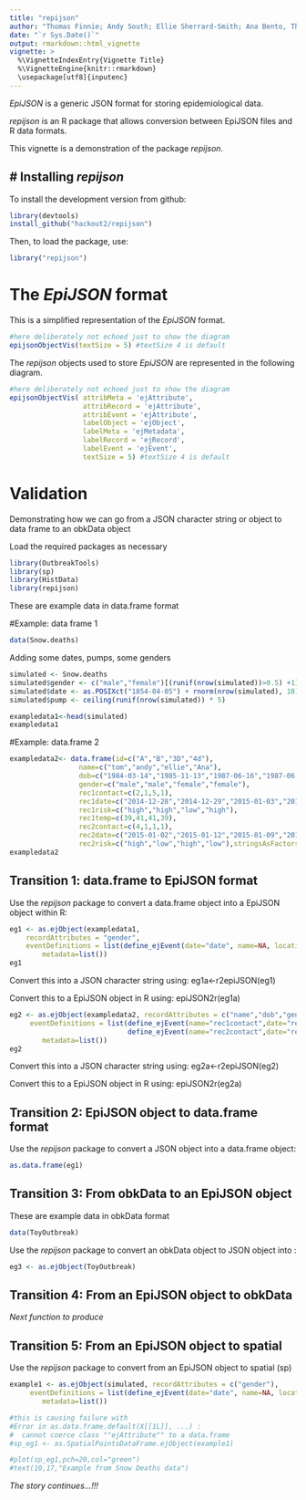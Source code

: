 ```yaml
---
title: "repijson"
author: "Thomas Finnie; Andy South; Ellie Sherrard-Smith; Ana Bento, Thibaut Jombart"
date: "`r Sys.Date()`"
output: rmarkdown::html_vignette
vignette: >
  %\VignetteIndexEntry{Vignette Title}
  %\VignetteEngine{knitr::rmarkdown}
  \usepackage[utf8]{inputenc}
---
```


*EpiJSON* is a generic JSON format for storing epidemiological data.   

*repijson* is an R package that allows conversion between EpiJSON files and R data formats.

This vignette is a demonstration of the package *repijson*.


# Installing *repijson*
-------------
To install the development version from github:
```r
library(devtools)
install_github("hackout2/repijson")
```


Then, to load the package, use:
```r
library("repijson")
```

# The *EpiJSON* format

This is a simplified representation of the *EpiJSON* format.   

```r
#here deliberately not echoed just to show the diagram
epijsonObjectVis(textSize = 5) #textSize 4 is default
```

The *repijson* objects used to store *EpiJSON* are represented in the following diagram.
```r
#here deliberately not echoed just to show the diagram
epijsonObjectVis( attribMeta = 'ejAttribute',
                  attribRecord = 'ejAttribute',
                  attribEvent = 'ejAttribute',
                  labelObject = 'ejObject',
                  labelMeta = 'ejMetadata',
                  labelRecord = 'ejRecord',
                  labelEvent = 'ejEvent',
                  textSize = 5) #textSize 4 is default
```



# Validation

Demonstrating how we can go from a JSON character string or object to data frame to an obkData object

Load the required packages as necessary
```r

library(OutbreakTools)
library(sp)
library(HistData)
library(repijson)
```


These are example data in data.frame format

#Example: data frame 1
```r
data(Snow.deaths)
```
Adding some dates, pumps, some genders 
```r
simulated <- Snow.deaths
simulated$gender <- c("male","female")[(runif(nrow(simulated))>0.5) +1]
simulated$date <- as.POSIXct("1854-04-05") + rnorm(nrow(simulated), 10) * 86400
simulated$pump <- ceiling(runif(nrow(simulated)) * 5)

exampledata1<-head(simulated)
exampledata1
```

#Example: data.frame 2
```r
exampledata2<- data.frame(id=c("A","B","3D","4d"),
                 name=c("tom","andy","ellie","Ana"),
                 dob=c("1984-03-14","1985-11-13","1987-06-16","1987-06-16"),
                 gender=c("male","male","female","female"),
                 rec1contact=c(2,1,5,1),
                 rec1date=c("2014-12-28","2014-12-29","2015-01-03","2015-01-08"),
                 rec1risk=c("high","high","low","high"),  
                 rec1temp=c(39,41,41,39),
                 rec2contact=c(4,1,1,1),
                 rec2date=c("2015-01-02","2015-01-12","2015-01-09","2015-01-09"),
                 rec2risk=c("high","low","high","low"),stringsAsFactors=FALSE)
exampledata2
```

################################################
## Transition 1: data.frame to EpiJSON format ##
################################################

Use the *repijson* package to convert a data.frame object into a EpiJSON object within R:

```r
eg1 <- as.ejObject(exampledata1,	
    recordAttributes = "gender",	
    eventDefinitions = list(define_ejEvent(date="date",	name=NA, location=list(x="x", y="y", proj4string=""), attributes="pump")),
 		metadata=list())		       
eg1
```

Convert this into a JSON character string
using: eg1a<-r2epiJSON(eg1)


Convert this to a EpiJSON object in R
using: epiJSON2r(eg1a)


```r
eg2 <- as.ejObject(exampledata2, recordAttributes = c("name","dob","gender"),
     eventDefinitions = list(define_ejEvent(name="rec1contact",date="rec1date", attributes=list("rec1risk","rec1temp")),
                             define_ejEvent(name="rec2contact",date="rec2date", attributes="rec2risk")),
 		metadata=list())
eg2
```

Convert this into a JSON character string
using: eg2a<-r2epiJSON(eg2)


Convert this to a EpiJSON object in R
using: epiJSON2r(eg2a)

#######################################################
## Transition 2: EpiJSON object to data.frame format ##
#######################################################

Use the *repijson* package to convert a JSON object into a data.frame object:
```r
as.data.frame(eg1)
```

#######################################################
## Transition 3: From obkData to an EpiJSON object   ##
#######################################################

These are example data in obkData format
```r
data(ToyOutbreak) 
```

Use the *repijson* package to convert an obkData object to JSON object into :
```r
eg3 <- as.ejObject(ToyOutbreak)
```

#######################################################
## Transition 4: From an EpiJSON object to obkData   ##
#######################################################

*Next function to produce*


#######################################################
## Transition 5: From an EpiJSON object to spatial   ##
#######################################################

Use the *repijson* package to convert from an EpiJSON object to spatial (sp)
```r
example1 <- as.ejObject(simulated, recordAttributes = c("gender"),
     eventDefinitions = list(define_ejEvent(date="date", name=NA, location=list(x="x", y="y", proj4string=""), attributes="pump")),
 		metadata=list())

#this is causing failure with
#Error in as.data.frame.default(X[[1L]], ...) : 
#  cannot coerce class ""ejAttribute"" to a data.frame
#sp_eg1 <- as.SpatialPointsDataFrame.ejObject(example1)

#plot(sp_eg1,pch=20,col="green")
#text(10,17,"Example from Snow Deaths data")

```

*The story continues...!!!*